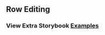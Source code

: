 
<Head>
  <title>DataGrid - Row Editing</title>
</Head>

## Row Editing

### View Extra Storybook **[Examples](https://ialopezg.github.com/datagrid?path=/story/prop-playground--default)**

